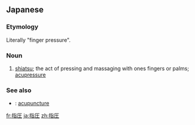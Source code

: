 ==Japanese==
{{ja-kanjitab|し|あつ|yomi=on}}

===Etymology===
Literally "finger pressure".

===Noun===
{{ja-noun|しあつ}}

# [[shiatsu]]; the act of pressing and massaging with ones fingers or palms; [[acupressure]]

===See also===
* {{ja-r|鍼治療|しんちりょう}}: [[acupuncture]]

[[fr:指圧]]
[[ja:指圧]]
[[zh:指圧]]